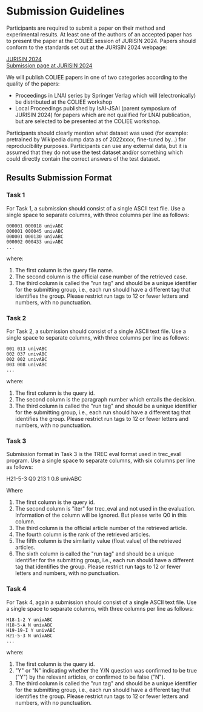 # Submission Guidelines

Participants are required to submit a paper on their method and experimental results. At least one of the authors of an accepted paper has to present the paper at the COLIEE session of JURISIN 2024. Papers should conform to the standards set out at the JURISIN 2024 webpage:

[JURISIN 2024](https://research.nii.ac.jp/~ksatoh/jurisin2024)  
[Submission page at JURISIN 2024](https://research.nii.ac.jp/~ksatoh/jurisin2024)  

We will publish COLIEE papers in one of two categories according to the quality of the papers:

- Proceedings in LNAI series by Springer Verlag which will (electronically) be distributed at the COLIEE workshop
- Local Proceedings published by IsAI-JSAI (parent symposium of JURISIN 2024) for papers which are not qualified for LNAI publication, but are selected to be presented at the COLIEE workshop.

Participants should clearly mention what dataset was used (for example: pretrained by Wikipedia dump data as of 2022xxxx, fine-tuned by...) for reproducibility purposes. Participants can use any external data, but it is assumed that they do not use the test dataset and/or something which could directly contain the correct answers of the test dataset.

## Results Submission Format

### Task 1

For Task 1, a submission should consist of a single ASCII text file. Use a single space to separate columns, with three columns per line as follows:

```
000001 000018 univABC  
000001 000045 univABC  
000001 000130 univABC  
000002 000433 univABC  
...
```

where:
1. The first column is the query file name.
1. The second column is the official case number of the retrieved case.
1. The third column is called the "run tag" and should be a unique identifier for the submitting group, i.e., each run should have a different tag that identifies the group. Please restrict run tags to 12 or fewer letters and numbers, with no punctuation.

### Task 2

For Task 2, a submission should consist of a single ASCII text file. Use a single space to separate columns, with three columns per line as follows:

```
001 013 univABC  
002 037 univABC  
002 002 univABC  
003 008 univABC  
...  
```

where:
1. The first column is the query id.
1. The second column is the paragraph number which entails the decision.
1. The third column is called the "run tag" and should be a unique identifier for the submitting group, i.e., each run should have a different tag that identifies the group. Please restrict run tags to 12 or fewer letters and numbers, with no punctuation.

### Task 3

Submission format in Task 3 is the TREC eval format used in trec_eval program. Use a single space to separate columns, with six columns per line as follows:

H21-5-3 Q0 213 1 0.8 univABC  

Where
1. The first column is the query id.
1. The second column is "iter" for trec_eval and not used in the evaluation. Information of the column will be ignored. But please write Q0 in this column.
1. The third column is the official article number of the retrieved article.
1. The fourth column is the rank of the retrieved articles.
1. The fifth column is the similarity value (float value) of the retrieved articles.
1. The sixth column is called the "run tag" and should be a unique identifier for the submitting group, i.e., each run should have a different tag that identifies the group. Please restrict run tags to 12 or fewer letters and numbers, with no punctuation.

### Task 4

For Task 4, again a submission should consist of a single ASCII text file. Use a single space to separate columns, with three columns per line as follows:

```
H18-1-2 Y univABC  
H18-5-A N univABC  
H19-19-I Y univABC  
H21-5-3 N univABC  
...  
```

where:
1. The first column is the query id.
1. "Y" or "N" indicating whether the Y/N question was confirmed to be true ("Y") by the relevant articles, or confirmed to be false ("N").
1. The third column is called the "run tag" and should be a unique identifier for the submitting group, i.e., each run should have a different tag that identifies the group. Please restrict run tags to 12 or fewer letters and numbers, with no punctuation.
